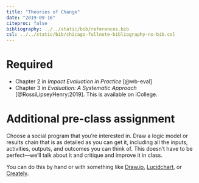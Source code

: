```yaml
---
title: "Theories of Change"
date: "2019-09-16"
citeproc: false
bibliography: ../../static/bib/references.bib
csl: ../../static/bib/chicago-fullnote-bibliography-no-bib.csl
---
```


# Required

- <i class="fas fa-book"></i> Chapter 2 in *Impact Evaluation in Practice* [@wb-eval]
- <i class="fas fa-book"></i> Chapter 3 in *Evaluation: A Systematic Approach* [@RossiLipseyHenry:2019]. This is available on iCollege.

# Additional pre-class assignment

Choose a social program that you're interested in. Draw a logic model or results chain that is as detailed as you can get it, including all the inputs, activities, outputs, and outcomes you can think of. This doesn't have to be perfect—we'll talk about it and critique and improve it in class.

You can do this by hand or with something like [Draw.io](https://www.draw.io/), [Lucidchart](https://www.lucidchart.com/pages/home), or [Creately](https://creately.com/).
